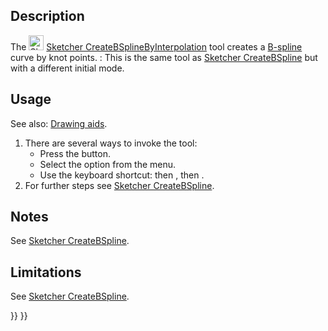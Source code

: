 <languages/>

{{Docnav
|[[Sketcher_CreatePeriodicBSpline|Periodic B-spline by control points]]
|[[Sketcher_CreatePeriodicBSplineByInterpolation|Periodic B-spline by knots]]
|[[Sketcher_Workbench|Sketcher]]
|IconL=Sketcher_CreatePeriodicBSpline.svg
|IconR=Sketcher_CreatePeriodicBSplineByInterpolation.svg
|IconC=Workbench_Sketcher.svg
}}

{{GuiCommand
|Name=Sketcher CreateBSplineByInterpolation
|MenuLocation=Sketch → Sketcher geometries → Create B-spline by knots
|Workbenches=[[Sketcher_Workbench|Sketcher]]
|Shortcut={{KEY|G}} {{KEY|B}} {{KEY|I}}
|Version=0.21
|SeeAlso=[[Sketcher_CreateBSpline|Sketcher CreateBSpline]]
}}

==Description== 

The [[Image:Sketcher_CreateBSplineByInterpolation.svg|24px]] [[Sketcher_CreateBSplineByInterpolation|Sketcher CreateBSplineByInterpolation]] tool creates a [[B-Splines|B-spline]] curve by knot points. {{Version|1.0}}: This is the same tool as [[Sketcher_CreateBSpline|Sketcher CreateBSpline]] but with a different initial mode.

==Usage== 

See also: [[Sketcher_Workbench#Drawing_aids|Drawing aids]].

# There are several ways to invoke the tool:
#* Press the {{Button|[[Image:Sketcher_CreateBSplineByInterpolation.svg|16px]] [[Sketcher_CreateBSplineByInterpolation|B-spline by knots]]}} button.
#* Select the {{MenuCommand|Sketcher → Sketcher geometries → [[Image:Sketcher_CreateBSplineByInterpolation.svg|16px]] Create B-spline by knots}} option from the menu.
#* Use the keyboard shortcut: {{KEY|G}} then {{KEY|B}}, then {{KEY|I}}.
# For further steps see [[Sketcher_CreateBSpline#Usage|Sketcher CreateBSpline]].

==Notes==

See [[Sketcher_CreateBSpline#Notes|Sketcher CreateBSpline]].

==Limitations== 

See [[Sketcher_CreateBSpline#Limitations|Sketcher CreateBSpline]].


{{Docnav
|[[Sketcher_CreatePeriodicBSpline|Periodic B-spline by control points]]
|[[Sketcher_CreatePeriodicBSplineByInterpolation|Periodic B-spline by knots]]
|[[Sketcher_Workbench|Sketcher]]
|IconL=Sketcher_CreatePeriodicBSpline.svg
|IconR=Sketcher_CreatePeriodicBSplineByInterpolation.svg
|IconC=Workbench_Sketcher.svg
}}

{{Sketcher_Tools_navi{{#translation:}}}}
{{Userdocnavi{{#translation:}}}}
